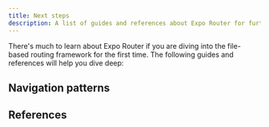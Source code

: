 ```yaml
---
title: Next steps
description: A list of guides and references about Expo Router for further reading.
---
```




There's much to learn about Expo Router if you are diving into the file-based routing framework for the first time. The following guides and references will help you dive deep:

## Navigation patterns

<BoxLink
  title="Stack"
  href="/router/advanced/stack/"
  description="See Stack navigator's complete reference for more information on API methods."
  Icon={BookOpen02Icon}
/>

<BoxLink
  title="Tabs"
  href="/router/advanced/tabs/"
  description="See Tabs navigator's complete reference for more information on API methods."
  Icon={BookOpen02Icon}
/>

<BoxLink
  title="Drawer"
  href="/router/advanced/drawer/"
  description="Learn how to use Drawer navigator in Expo Router."
  Icon={BookOpen02Icon}
/>

<BoxLink
  title="Modals"
  href="/router/advanced/modals/"
  description="Learn how to use modals in Expo Router."
  Icon={BookOpen02Icon}
/>

<BoxLink
  title="Shared routes"
  description="Learn how to define shared routes or use arrays to use the same route multiple times with different layouts using Expo Router."
  href="/router/advanced/shared-routes/"
  Icon={BookOpen02Icon}
/>

## References

<BoxLink
  title="Authentication"
  href="/router/reference/authentication/"
  description="Learn how to implement authentication and protect routes with Expo Router."
  Icon={BookOpen02Icon}
/>

<BoxLink
  title="Redirects"
  href="/router/reference/redirects/"
  description="Learn how to redirect URLs with Expo Router."
  Icon={BookOpen02Icon}
/>

<BoxLink
  title="Hooks"
  href="/router/reference/hooks/"
  description="Learn how to interact with the in-app URL in Expo Router."
  Icon={BookOpen02Icon}
/>

<BoxLink
  title="Platform-specific Modules"
  href="/router/reference/platform-specific-modules/"
  description="Learn how to switch modules based on the platform in Expo Router."
  Icon={BookOpen02Icon}
/>

<BoxLink
  title="API Routes"
  href="/router/reference/api-routes/"
  description="Learn how to redirect URLs in Expo Router."
  Icon={BookOpen02Icon}
/>

<BoxLink
  title="Migrate from React Navigation"
  href="/router/migrate/from-react-navigation/"
  description="Learn how to migrate an existing project using React Navigation to Expo Router."
  Icon={BookOpen02Icon}
/>
